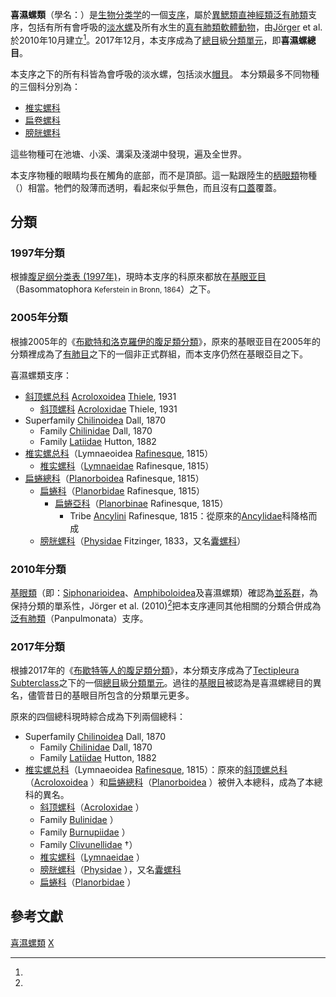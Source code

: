 {{Automatic Taxobox
| taxon = Hygrophila(腹足纲)
| authority = Férussac, 1822 
| image = Spitzschlammschnecke.jpg
| image_caption = 圖中兩隻蝸牛較大的一隻屬於[[椎实螺科|椎实螺科]]（[[Lymnaeidae|Lymnaeidae]]）的[[静水椎实螺|静水椎实螺]]（''[[Lymnaea_stagnalis|Lymnaea stagnalis]]''）
| subdivision_ranks = [[總科|總科]]
| subdivision = [[#2017年分類|見內文]]
| synonyms_ref = {{r|WoRMS_382243}}
| synonyms = * [[Basommatophora|Basommatophora]]
}}

'''喜濕螺類'''（學名：{{lang|la|Hygrophila}}）是[[生物分类学|生物分类学]]的一個[[支序|支序]]，屬於[[異鰓類|異鰓類]][[直神經類|直神經類]][[泛有肺類|泛有肺類]]支序，包括有所有會呼吸的[[淡水螺|淡水螺]]及所有水生的[[真有肺類|真有肺類]][[軟體動物|軟體動物]]，由[[Jörger|Jörger]] et al.於2010年10月建立<ref name="Jörger 2010"/>。2017年12月，本支序成為了[[總目|總目]]級[[分類單元|分類單元]]，即'''喜濕螺總目'''{{r|Bouchet 2017}}。

本支序之下的所有科皆為會呼吸的淡水螺，包括淡水[[帽貝|帽貝]]。
本分類最多不同物種的三個科分別為：
*[[椎实螺科|椎实螺科]]
*[[扁卷螺科|扁卷螺科]]
*[[膀胱螺科|膀胱螺科]]
這些物種可在池塘、小溪、溝渠及淺湖中發現，遍及全世界。

本支序物種的眼睛均長在觸角的底部，而不是頂部。這一點跟陸生的[[柄眼類|柄眼類]]物種（{{lang|la|Stylommatophora}}）相當。牠們的殼薄而透明，看起來似乎無色，而且沒有[[螺厣|口蓋]]覆蓋。

==分類==
===1997年分類===
根據[[腹足纲分类表_(1997年)|腹足纲分类表 (1997年)]]，現時本支序的科原來都放在[[基眼亚目|基眼亚目]]（Basommatophora <small>Keferstein in Bronn, 1864</small>）之下。

===2005年分類===
根據2005年的《[[布歇特和洛克羅伊的腹足類分類_(2005年)#異鰓類|布歇特和洛克羅伊的腹足類分類]]》，原來的基眼亚目在2005年的分類裡成為了[[有肺目|有肺目]]之下的一個非正式群組，而本支序仍然在基眼亞目之下{{r|Bouchet 2005}}。

喜濕螺類支序：
*[[斜顶螺总科|斜顶螺总科]] [[Acroloxoidea|Acroloxoidea]] [[约翰尼斯·提艾利|Thiele]], 1931
**[[斜顶螺科|斜顶螺科]] [[Acroloxidae|Acroloxidae]] Thiele, 1931
*Superfamily [[Chilinoidea|Chilinoidea]] Dall, 1870
**Family [[Chilinidae|Chilinidae]] Dall, 1870
**Family [[Latiidae|Latiidae]] Hutton, 1882
*[[椎实螺总科|椎实螺总科]]（Lymnaeoidea [[康斯坦丁·萨缪尔·拉方斯克-舒马茨|Rafinesque]], 1815）
**[[椎实螺科|椎实螺科]]（[[Lymnaeidae|Lymnaeidae]] Rafinesque, 1815）
*[[扁蜷總科|扁蜷總科]]（[[Planorboidea|Planorboidea]] Rafinesque, 1815）
**[[扁蜷科|扁蜷科]]（[[Planorbidae|Planorbidae]] Rafinesque, 1815）
***[[扁蜷亞科|扁蜷亞科]]（[[Planorbinae|Planorbinae]] Rafinesque, 1815）
**** Tribe [[Ancylini|Ancylini]] Rafinesque, 1815：從原來的[[Ancylidae|Ancylidae]]科降格而成
**[[膀胱螺科|膀胱螺科]]（[[Physidae|Physidae]] Fitzinger, 1833，又名[[囊螺科|囊螺科]]）

===2010年分類===
[[基眼類|基眼類]]（即：[[Siphonarioidea|Siphonarioidea]]、[[Amphiboloidea|Amphiboloidea]]及喜濕螺類）確認為[[並系群|並系群]]，為保持分類的單系性，Jörger et al. (2010)<ref name="Jörger 2010" />把本支序連同其他相關的分類合併成為[[泛有肺類|泛有肺類]]（Panpulmonata）支序。

===2017年分類===
根據2017年的《[[布歇特等人的腹足類分類_(2017年)|布歇特等人的腹足類分類]]》，本分類支序成為了[[Tectipleura|Tectipleura]] [[Subterclass|Subterclass]]之下的一個[[總目|總目]]級[[分類單元|分類單元]]{{r|Bouchet 2017 |WoRMS_382243}}。過往的[[基眼目|基眼目]]被認為是喜濕螺總目的異名，儘管昔日的基眼目所包含的分類單元更多。

原來的四個總科現時綜合成為下列兩個總科{{r|Bouchet 2017}}：
*Superfamily [[Chilinoidea|Chilinoidea]] Dall, 1870
**Family [[Chilinidae|Chilinidae]] Dall, 1870
**Family [[Latiidae|Latiidae]] Hutton, 1882
*[[椎实螺总科|椎实螺总科]]（Lymnaeoidea [[康斯坦丁·萨缪尔·拉方斯克-舒马茨|Rafinesque]], 1815）：原來的[[斜顶螺总科|斜顶螺总科]]（[[Acroloxoidea|Acroloxoidea]] {{small|[[约翰尼斯·提艾利|Thiele]], 1931}}）和[[扁蜷總科|扁蜷總科]]（[[Planorboidea|Planorboidea]] {{small|Rafinesque, 1815}}）被併入本總科，成為了本總科的異名。
**[[斜顶螺科|斜顶螺科]]（[[Acroloxidae|Acroloxidae]] {{small|Thiele, 1931}}）
**Family [[Bulinidae|Bulinidae]] {{small|P. Fischer & Crosse, 1880}}）
**Family [[Burnupiidae|Burnupiidae]] {{small|Albrecht, 2017}}）
**Family [[Clivunellidae|Clivunellidae]] {{small|Kochansky-Devidé & Slišković, 1972}} †）
**[[椎实螺科|椎实螺科]]（[[Lymnaeidae|Lymnaeidae]] {{small|Rafinesque, 1815}}）
**[[膀胱螺科|膀胱螺科]]（[[Physidae|Physidae]] {{small|Fitzinger, 1833}}），又名[[囊螺科|囊螺科]]
**[[扁蜷科|扁蜷科]]（[[Planorbidae|Planorbidae]] {{small|Rafinesque, 1815}}）

==參考文獻==
{{reflist|refs=
<ref name="Bouchet 2005">{{Bouchet 2005}}</ref>
<ref name="Bouchet 2017">{{Bouchet 2017}}</ref>
<ref name="Jörger 2010">{{cite journal |last1=Jörger |first1=K. M. |last2=Stöger |first2=I. |last3=Kano |first3=Y. |last4=Fukuda |first4=H. |last5=Knebelsberger |first5=T. |last6=Schrödl |first6=M. |year=2010 |title=On the origin of Acochlidia and other enigmatic euthyneuran gastropods, with implications for the systematics of Heterobranchia |journal=''[[BMC_Evolutionary_Biology|BMC Evolutionary Biology]]'' |volume=10 |page=323 |doi=10.1186/1471-2148-10-323 |language=en }}</ref>
<ref name="WoRMS_382243">{{WoRMS archive |id=382243 |title=Hygrophila |db=MolluscaBase |timestamp=20180202 |date=2018-02-01 |access-date=2018-04-02 |last1=Bouchet |first1=Philippe |last2=Gofas |first2=Serge }}</ref>
}}

{{軟體動物}}
{{Taxonbar|from=Q872645}}
[[Category:喜濕螺類|]]
[[Category:_1822年描述的分类群|X]]